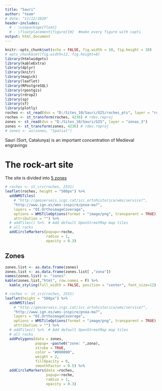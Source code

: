 ```yaml
---
title: "Sauri"
author: "team"
# date: "11/12/2020"
header-includes:
  # - \usepackage{float}
  # - \floatplacement{figure}{H}  #make every figure with capti
output: html_document
---
```


```r
knitr::opts_chunk$set(echo = FALSE, fig.width = 10, fig.height = 10)
# opts_chunk$set(fig.width=12, fig.height=8)
library(htmlwidgets)
library(kableExtra)
library(dplyr)
library(knitr)
library(magick)
library(leaflet)
library(RPostgreSQL)
library(rpostgis)
library(rdrop2)
library(sp)
library(sf)
library(plotly)
roches <- st_read(dsn = "D:/Sites_10/Sauri/GIS/roches_pts", layer = "roches_all")
roches <- st_transform(roches, 4236) # rdev.reproj
zones <- st_read(dsn = "D:/Sites_10/Sauri/GIS", layer = "zonas_3")
zones <- st_transform(zones, 4236) # rdev.reproj
# zones <- as(zones, "Spatial")


```

Sauri (Sort, Catalunya) is an important concentration of Medieval engravings

# The rock-art site {#ra}

The site is divided into [5 zones](#SZ)

```r
# roches <- st_crs(roches, 2531)
leaflet(roches, height = "500px") %>%
  addWMSTiles(
    # "http://geoserveis.icgc.cat/icc_ortohistorica/wms/service?",
    "http://www.ign.es/wms-inspire/pnoa-ma?",
    layers = "OI.OrthoimageCoverage",
    options = WMSTileOptions(format = "image/png", transparent = TRUE),
    attribution = "") %>% 
  # addTiles() %>%  # Add default OpenStreetMap map tiles
  # all rocks
  addCircleMarkers(popup=~roche,
                   radius = 1,
                   opacity = 0.3)
```

## Zones {#SZ}

```r
zones.list <- as.data.frame(zones)
zones.list <- as.data.frame(zones.list[ ,"zona"])
names(zones.list) <- "zones"
kable(zones.list,"html", row.names = F) %>%
  kable_styling(full_width = FALSE, position = "center", font_size=12)
```

```r
# roches <- st_crs(roches, 2531)
leaflet(height = "500px") %>%
  addWMSTiles(
    # "http://geoserveis.icgc.cat/icc_ortohistorica/wms/service?",
    "http://www.ign.es/wms-inspire/pnoa-ma?",
    layers = "OI.OrthoimageCoverage",
    options = WMSTileOptions(format = "image/png", transparent = TRUE),
    attribution = "") %>% 
  # addTiles() %>%  # Add default OpenStreetMap map tiles
  # all rocks
  addPolygons(data = zones,
              popup= ~paste0("zone: ",zona),
              stroke = TRUE,
              color = "#000000",
              weight = 2,
              fillOpacity = 0,
              smoothFactor = 0.5) %>%
  addCircleMarkers(data =roches,
                   popup=~roche,
                   radius = 1,
                   opacity = 0.3)
```


